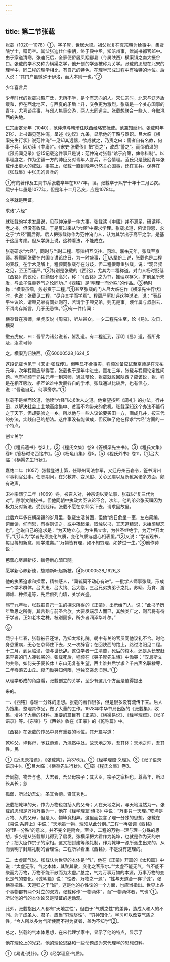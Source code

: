 ```yaml
---
---
---
```

title: 第二节张载
---



张载（1020—1078）①，字子厚，世居大梁。祖父张复在真宗朝为给事中，集贤院学士，赠司空。其父张迪仕仁宗朝，终于殿中丞，知涪州事，赠尚书都官郎中。由于家道清寒，张迪死后，全家便侨居凤翔郿县（今属陕西）横渠镇之南大振谷口。张载的学术又称为横渠之学，他开创的学派被称为关学。张载的思想在北宋的理学中，同二程的理学相比，有自己的特色，在理学形成过程中有独特的地位。后人说：“其门户虽微殊于伊洛，而大本则一也。”②

少年喜言兵

少年时代的张载兴趣广泛，无所不学，是个有志向的人。宋仁宗时，北宋与辽矛盾缓和，但在西北地区，与西夏的矛盾上升，交争更为激烈。张载是一个关心国事的青年，尤喜谈兵事，与邠人焦寅交游，两人志同道合。张载想联合一些人，夺取洮西的失地。

仁宗康定元年（1040），范仲淹与韩琦任陕西经略安抚使。范兼知延州。张载时年21岁，上书谒见范仲淹，呈述《边议》九条，显示他的干略与器识。吕大临《横渠先生行状》说范仲淹“一见知其远器，欲成就之，乃责之曰：儒者自有名教，何事于兵。因劝读《中庸》”。《宋史·张载传》把“责之”，改成“警之”。而邵伯温的《邵氏闻见录》卷15记载这件事只是说：范仲淹对张载“馆于府第，俾修科制”。以事理度之，作为坐镇一方的帅臣反对青年人言兵，不合情理。范氏只是鼓励青年张载作出更大的成就。事实上，张载一直到晚年仍然关心国事，还在言兵。保存在《张载集》中张氏的言兵的

①有的著作及工具书系张载卒年在1077年，误。张载卒于熙宁十年十二月乙亥。熙宁十年虽是1077年，但是年十二月乙亥，应是1078年。

文字就是明证。

求诸“六经”

就张载的学术发展说，见范仲淹是一件大事。张载读《中庸》并不满足，研读释、老之书，但没有收获。于是反过来从“六经”中探求学理。张载求道，俯读仰思，求之于“六经”而后得。后人把张载称作为范仲淹门人，认为其学出于高平之学，是基于这层考虑。但从学脉上说，这种看法，不能成立。

张载研求“六经”，同时与当时二程、邵雍相互交往、问难。嘉祐元年，张载至京师。程颢同张载在兴国寺讲论终日，为一时盛事，①从辈份上说，张载也是二程的表叔。在学术见解上，程颢同张载存在分歧，但二程很尊重张载，说：“观吾叔之见，至正而谨严。”②特别是张载的《西铭》，尤其为二程称道。对门人杨时贬低《西铭》的议论，程颢很不高兴，称：“《西铭》之为书，推理以存义，扩前圣所未发，与孟子性善养气之论同功。”《西铭》是“明理一而分殊”的作品。③杨时称：“横渠虽细，务必资于二程。”④甚至张载的门人吕大临在作《横渠先生行状》时，也说：张载见二程，“尽弃其学而学焉”。程颐严厉批评这种说法，说：“表叔平生议论，谓颐兄弟有同处则可，若谓学于颐兄弟，则无是事。顷年属与叔删去，不谓尚存斯言，几于无忌惮。”⑤有一件传闻：

横渠昔在京师，坐虎皮说《周易》，听从甚众。一夕二程先生至，论《易》。次日，横渠

撤去虎皮，曰：吾平为诸公说者，皆乱道。有二程近到，深明《易》道，吾所弗及，汝辈可师

之。横渠乃归陕西。⑥50000528_1624_5

这段记载也见于《宋史·张载传》。但明显不合事实，程颢准备应试至京师是在元祐元年，次年程颢应举得官，张载也于是年中进士。嘉祐三年，张载与程颢论定性问题。岂有程颢于元祐元年一到京师，通过辩论，张载就败回陕西？应该说，张、程是在相互吸收、相互论难中发展各自的学术。张载通过比较后，也有信心，说：“吾道自足，何事旁求。”①

张载不是坐而论道，他读“六经”以求治人之道。他希望按照《周礼》的办法，行井田，以解决社会上土地高度集中、贫富不均带来的危机。张载深知这个办法不能行之于天下，但却要验之一乡。所以他与一些人议论要买田一方，画成几井，按三代的办法，实践自己的想法。这件事没有能做成，但反映了他在探求“六经”方面的一个特点。

创立关学

①《程氏遗书》卷2上。②《程氏文集》卷9《答横渠先生书》。③《程氏文集》卷9《答杨时论西铭书》。④《杨龟山集》卷5。⑤《程氏外书》卷11。①吕大临：《横渠先生行状》。

嘉祐二年（1057）张载登进士第，任祁州司法参军，又迁丹州云岩令，签书渭州军事判官公事。任职期间，在兴教育、变风俗、关心民瘼以及断狱案诸多方面，颇有政声。

宋神宗熙宁二年（1069）冬，被召入对，神宗询以变法事，张载以“复三代为对”。除崇文院校书。但他同朝中执政大臣议论不合，次年，他的弟弟张天祺因为极力反对新法，受到贬斥。张载不愿在京师呆下去，请求回故里。

此后六年多在横渠镇的岁月里，张载生活贫困，但他“终日危坐一室，左右简编，俯而读，仰而思，有得则识之，或中夜起坐，取烛以书，其志道精思，未始须臾忘也”。他说自己的追求是：“为天地立心，为生民立命，为往圣继绝学，为万世开太平。”①认为“学者先须变化气质，变化气质与虚心相表里。”②又说：“学者观书，每见每知新意，则学进矣。”“万物皆有理，如不知穷理，如梦过一生。”③他作诗说：

芭蕉心尽展新枝，新卷新心暗已随。

愿学新心养新德，旋随新叶起新枝。④50000528_1626_3

他的执著追求和探索，精神感人，“闻者莫不动心有进”。一批学人师事张载，形成一个学术群体。吕大忠、吕大钧、吕大临，三吕兄弟执弟子之礼。苏昞、范育、游师雄、种师道等，先后俱列门墙，关学兴盛。

熙宁九年秋，张载把自己一生的探求所得的《正蒙》，出示给门人，说：“此书予历年致思之所得，其言殆与前圣合欤。大要发端示人而已，其触类广之，则吾将有待于学者。正如老木之株，枝别固多，所少者润泽华叶尔。”

⑤

熙宁十年春，张载被召还馆，乃知太常礼院。朝中有关的官员同他议礼不合。时他身患重病，无心在京师住下去，又一次辞官；在回陕西的路上，路过洛阳见二程。十二月，到达临潼，便与世长辞。这位学者一生清苦，死后的棺木，还是从长安赶来奔丧的门人凑钱买的。张载死后，程颢在《哭子厚先生诗》中恸哭：“叹息斯文约共修，如何夫子便长休！东山无复苍生望，西土谁共后学求？千古声名联棣萼，二年零落去山丘。寝门恸哭知何限，岂独交亲念旧游。”①

从理学形成的角度看，张载创立的关学，至少有这几个方面是值得提出

来的。

一、《西铭》与理一分殊的思想。张载的著作很多，但是很多没有流传下来。后人为搜集、整理其作品，做了大量的工作。1978年中华书局出版的《张载集》，收集、增补了大量的材料。重要的篇目有《正蒙》、《横渠易说》、《经学理窟》、《张子语录》等。《东铭》与《西铭》收在《正蒙》的《乾称篇》中。

《西铭》在张载的作品中具有重要的地位。其开篇写道：

乾称父，坤称母，予兹藐焉，乃混然中处。故天地之塞，吾其体；天地之帅，吾其性。民

①《近思录拾遗》，《张载集》，第376页。②《经学理窟·义理》。③《张子语录·语录中》。⑤吕大临：《横渠先生行状》。①载《程氏文集》卷3。

吾同胞，物吾与也。大君者，吾父母宗子；其大臣，宗子之家相也。尊高年，所以长其长；慈

孤弱，所以幼吾幼。圣其合德。贤其秀也。

张载把乾坤的天，作为万物也包括人的父母；人在天地之间，与天地混然为一。张载的思想是万物万事为一，他在《经学理窟·诗书》中说：“万事只一天理。”乾坤是万物、人的父母，但是人、物毕竟相异。这里面包含了理一分殊的思想。张载在《易说·系辞上》中说：“天地虽一物，理须从此分别。”二程一再强调《西铭》的“理一分殊”的意义，并不完全是附会。至少，二程的万物一理与理一分殊的思想，多少是从张载那儿得到了启发。张横渠把大君作为乾坤，也就是作为天的宗子；把大臣作宗子的家相。这又把封建等级礼制，作为乾坤一源所派生出来的，从而表明了封建礼制的合理性。二程所以看重《西铭》，不是没有道理的。

二、太虚即气说。张载认为世界的本体是“气”，他在《正蒙》开篇的《太和篇》中说：“太虚无形，气之本体，其聚其散，变化之客形尔。”“太虚不能无气，气不能不聚而为万物，万物不能不散而为太虚。”总之，气为万事万物的本源，万事万物的变化是气的变化。《诚明篇》说：“性者，万物之一源”，“性与天道合一存乎诚”，张横渠把性、天道归之于“诚”，这是他的心性论的一个方面，也应当指出。世界上各个事物都有两个对立的双方，张载称作“一物两体”，而“一物两体者，气也”①。所以他的气的本体论又是辩证的运动观。

此外，张载指出人人都有“天地之性”，但由于“气质之性”的差异，造成人和人的不同。为了成圣人、君子，应当“穷理尽性”、“穷神知化”。学习可以改变气质之性，“今人所以多为气所使而不得为贤者，盖为不知学”②。

总之，张载的气本体思想，在宋代理学家中，显示了他的特点，显示了

他在理论上的光彩。他的理论思路和一些命题成为宋代理学的思想资料。

①《易说·说卦》。②《经学理窟·气质》。